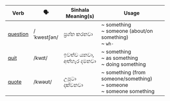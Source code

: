 | Verb                                                        | 🗣️          | Sinhala Meaning(s)           | Usage                                                                      |
| ----------------------------------------------------------- | ----------- | ---------------------------- | -------------------------------------------------------------------------- |
| <a href="/essential-verbs/q/examples#question">question</a> | /ˈkwestʃən/ | ප්‍රශ්න කරනවා                | ~ something<br/>~ someone (about/on something)<br/>~ `wh-`                 |
| <a href="/essential-verbs/q/examples#quit">quit</a>         | /kwɪt/      | ඉවත්ව යනවා,<br/>අත්හැර දමනවා | ~ something<br/>~ as something<br/>~ doing something                       |
| <a href="/essential-verbs/q/examples#quote">quote</a>       | /kwəʊt/     | උපුටා දක්වනවා                | ~ something (from someone/something)<br/>~ someone<br/>~ someone something |
